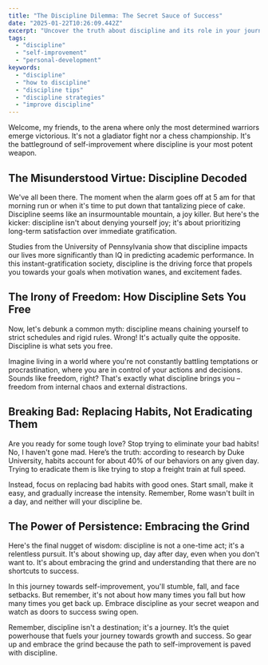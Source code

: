 ```yaml
---
title: "The Discipline Dilemma: The Secret Sauce of Success"
date: "2025-01-22T10:26:09.442Z"
excerpt: "Uncover the truth about discipline and its role in your journey towards self-improvement."
tags:
  - "discipline"
  - "self-improvement"
  - "personal-development"
keywords:
  - "discipline"
  - "how to discipline"
  - "discipline tips"
  - "discipline strategies"
  - "improve discipline"
---
```


Welcome, my friends, to the arena where only the most determined warriors emerge victorious. It's not a gladiator fight nor a chess championship. It's the battleground of self-improvement where discipline is your most potent weapon.

## The Misunderstood Virtue: Discipline Decoded
We've all been there. The moment when the alarm goes off at 5 am for that morning run or when it's time to put down that tantalizing piece of cake. Discipline seems like an insurmountable mountain, a joy killer. But here's the kicker: discipline isn't about denying yourself joy; it's about prioritizing long-term satisfaction over immediate gratification.

Studies from the University of Pennsylvania show that discipline impacts our lives more significantly than IQ in predicting academic performance. In this instant-gratification society, discipline is the driving force that propels you towards your goals when motivation wanes, and excitement fades.

## The Irony of Freedom: How Discipline Sets You Free
Now, let's debunk a common myth: discipline means chaining yourself to strict schedules and rigid rules. Wrong! It's actually quite the opposite. Discipline is what sets you free.

Imagine living in a world where you're not constantly battling temptations or procrastination, where you are in control of your actions and decisions. Sounds like freedom, right? That's exactly what discipline brings you – freedom from internal chaos and external distractions.

## Breaking Bad: Replacing Habits, Not Eradicating Them
Are you ready for some tough love? Stop trying to eliminate your bad habits! No, I haven't gone mad. Here’s the truth: according to research by Duke University, habits account for about 40% of our behaviors on any given day. Trying to eradicate them is like trying to stop a freight train at full speed.

Instead, focus on replacing bad habits with good ones. Start small, make it easy, and gradually increase the intensity. Remember, Rome wasn't built in a day, and neither will your discipline be.

## The Power of Persistence: Embracing the Grind
Here's the final nugget of wisdom: discipline is not a one-time act; it's a relentless pursuit. It's about showing up, day after day, even when you don't want to. It's about embracing the grind and understanding that there are no shortcuts to success.

In this journey towards self-improvement, you'll stumble, fall, and face setbacks. But remember, it's not about how many times you fall but how many times you get back up. Embrace discipline as your secret weapon and watch as doors to success swing open.

Remember, discipline isn't a destination; it's a journey. It’s the quiet powerhouse that fuels your journey towards growth and success. So gear up and embrace the grind because the path to self-improvement is paved with discipline.